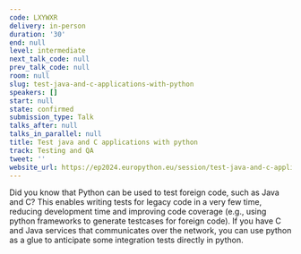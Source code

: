 ```yaml
---
code: LXYWXR
delivery: in-person
duration: '30'
end: null
level: intermediate
next_talk_code: null
prev_talk_code: null
room: null
slug: test-java-and-c-applications-with-python
speakers: []
start: null
state: confirmed
submission_type: Talk
talks_after: null
talks_in_parallel: null
title: Test java and C applications with python
track: Testing and QA
tweet: ''
website_url: https://ep2024.europython.eu/session/test-java-and-c-applications-with-python
---
```


Did you know that Python can be used to test foreign code, such as Java and C?
This enables writing tests for legacy code in a very few time, reducing development time and improving code coverage (e.g., using python frameworks to generate testcases for foreign code).
If you have C and Java services that communicates over the network, you can use python as a glue to anticipate some integration tests directly in python.

